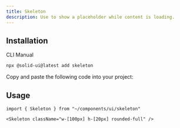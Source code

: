 ```yaml
---
title: Skeleton
description: Use to show a placeholder while content is loading.
---
```


<ComponentPreview name="skeleton-demo" />

## Installation

<Tabs defaultValue="cli">

<TabsList>
  <TabsTrigger value="cli">CLI</TabsTrigger>
  <TabsTrigger value="manual">Manual</TabsTrigger>
</TabsList>

<TabsContent value="cli">

```bash
npx @solid-ui@latest add skeleton
```

</TabsContent>

<TabsContent value="manual">

<Step>Copy and paste the following code into your project: </Step>

<ComponentSource name="skeleton" />

</TabsContent>

</Tabs>

## Usage

```tsx
import { Skeleton } from "~/components/ui/skeleton"
```

```tsx
<Skeleton className="w-[100px] h-[20px] rounded-full" />
```
